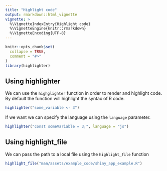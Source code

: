 ```yaml
---
title: "Highlight code"
output: rmarkdown::html_vignette
vignette: >
  %\VignetteIndexEntry{Highlight code}
  %\VignetteEngine{knitr::rmarkdown}
  %\VignetteEncoding{UTF-8}
---
```


```r
knitr::opts_chunk$set(
  collapse = TRUE,
  comment = "#>"
)
library(highlighter)
```

## Using highlighter
We can use the `highglighter` function in order to render and highlight code. By default the function will highlight the 
syntax of R code.

```r
highlighter("some_variable <- 3")
```

If we want we can specify the language using the `language` parameter.

```r
highlighter("const someVariable = 3;", language = "js")
```

## Using highlight_file
We can pass the path to a local file using the `highlight_file` function
```r
highlight_file("man/assets/example_code/shiny_app_example.R")
```